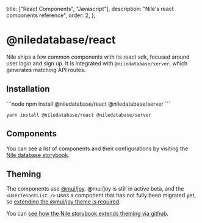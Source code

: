   title: ["React Components", "Javascript"],
  description: "Nile's react components reference",
  order: 2,
};

# @niledatabase/react

Nile ships a few common components with its react sdk, focused around user login and sign up. It is integrated with `@niledatabase/server`, which generates matching API routes.

## Installation

  <CodeGroups>
```node
npm install @niledatabase/react @niledatabase/server
```

```yarn
yarn install @niledatabase/react @niledatabase/server
```

</CodeGroups>

## Components

You can see a list of components and their configurations by visiting the [Nile database storybook](https://storybook.thenile.dev).

## Theming

The components use [@mui/joy](https://mui.com/joy-ui). @mui/joy is still in active beta, and the `<UserTenantList />` uses a component that has not fully been migrated yet, so [extending the @mui/joy theme is required](https://mui.com/joy-ui/integrations/material-ui/).

You can [see how the Nile storybook extends theming via github](https://github.com/niledatabase/nile-js/blob/main/packages/react/.storybook/themeConfig.ts).
